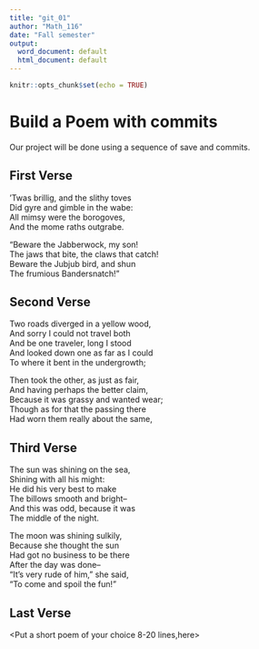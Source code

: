 ---
title: "git_01"
author: "Math_116"
date: "Fall semester"
output:
  word_document: default
  html_document: default
---

```{r setup, include=FALSE}
knitr::opts_chunk$set(echo = TRUE)
```
# Build a Poem with commits
Our project will be done using a sequence of save and commits.

## First Verse 
<Put the first two verses of Jabberwocky by Lewis Carrol in this section>
’Twas brillig, and the slithy toves   
  Did gyre and gimble in the wabe:     
All mimsy were the borogoves,   
  And the mome raths outgrabe.   

“Beware the Jabberwock, my son!   
  The jaws that bite, the claws that catch!   
Beware the Jubjub bird, and shun   
  The frumious Bandersnatch!”   

## Second Verse
<Put the first two verses of The Road Not Taken by Robert Frost here>
Two roads diverged in a yellow wood,  
And sorry I could not travel both  
And be one traveler, long I stood  
And looked down one as far as I could  
To where it bent in the undergrowth;  

Then took the other, as just as fair,  
And having perhaps the better claim,  
Because it was grassy and wanted wear;  
Though as for that the passing there  
Had worn them really about the same,  

## Third Verse
<Put the first two verses of The Walrus and the Carpenter here>
The sun was shining on the sea,  
 Shining with all his might:  
 He did his very best to make  
 The billows smooth and bright--  
 And this was odd, because it was  
 The middle of the night.  
 
 The moon was shining sulkily,  
 Because she thought the sun  
 Had got no business to be there  
 After the day was done--  
 "It's very rude of him," she said,  
 "To come and spoil the fun!"  

 


## Last Verse
<Put a short poem of your choice 8-20 lines,here>
